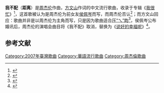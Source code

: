 {{expand|time=2015-10-27T10:04:56+00:00}}
{{Infobox song
| name     = 我不配
| cover    =
| alt      =
| type     = song
| artist   = [[周杰伦|周杰伦]]
| album    = [[我很忙|我很忙]]
| released = {{start date|2007|11|2}}
| format   =
| recorded =
| studio   =
| venue    =
| genre    = [[華語流行音樂|流行]]
| length   = {{duration|m=4|s=48}}
| label    = [[杰威尔音乐|杰威尔音乐]]
| composer = 周杰伦
| lyricist = [[方文山|方文山]]
| arranger = [[林邁可|林邁可]]
| producer =
| tracks   = {{hidden|共10首|
# 《[[牛仔很忙|牛仔很忙]]》
# 《彩虹》
# 《[[青花瓷|青花瓷]]》
# 《阳光宅男》
# 《蒲公英的约定》
# 《无双》
# 《'''我不配'''》
# 《扯》
# 《甜甜的》
# 《最长的电影》
}}
}}
'''我不配'''（'''距离'''）是[[周杰伦|周杰伦]]作曲，[[方文山|方文山]]作词的中文流行歌曲，收录于专辑《[[我很忙|我很忙]]》<ref>{{Cite web|url = http://ent.qq.com/a/20141030/052097.htm|title = 大耳机：岁月不仅是把杀猪刀，岁月也是周杰伦|accessdate = |author = |date = 2014-10-30|publisher = 腾讯娱乐|archive-date = 2015-04-14|archive-url = https://web.archive.org/web/20150414131905/http://ent.qq.com/a/20141030/052097.htm|dead-url = no}}</ref>，这首歌被认为是周杰伦为前女友[[侯佩岑|侯佩岑]]而写，而周杰伦否认<ref>{{Cite web|url =http://ent.news.cn/2011-10/31/c_122217125.htm|title =周杰伦新歌“MineMine”歌词曝光 疑为蔡依林所写|accessdate =|author =中新网|date =2011-10-31|publisher =新华网}}{{dead link|date=2018年3月 |bot=InternetArchiveBot |fix-attempted=yes }}</ref>；而方文山回应：歌曲并非是以周杰伦为主角而写，只是因为歌曲适合[[押韵|压“ㄟ”韵]]<ref>{{Cite web|url = http://www.chinanews.com/yl/2014/04-18/6080734.shtml|title = 《我不配》被疑描述周杰伦分手心情 方文山澄清|accessdate = |author = |date = 2014-04-18|publisher = 中国新闻网|archive-date = 2018-11-29|archive-url = https://web.archive.org/web/20181129001448/http://www.chinanews.com/yl/2014/04-18/6080734.shtml|dead-url = no}}</ref>，侯佩岑公布婚讯后，周杰伦的演唱会曲目将《我不配》取消，替换为《[[说好的幸福呢|说好的幸福呢]]》<ref>{{Cite web|url = http://star.pclady.com.cn/data/1506/1323121.html|title = 侯佩岑周杰伦分手原因竟是这样|accessdate = |author = |date = 2015-07-01|publisher = 太平洋女性网|archive-date = 2019-01-23|archive-url = https://web.archive.org/web/20190123204917/https://star.pclady.com.cn/data/1506/1323121.html|dead-url = no}}</ref>。

== 参考文献 ==
{{Reflist|2}}

{{周杰倫歌曲}}
[[Category:2007年臺灣歌曲|Category:2007年臺灣歌曲]]
[[Category:華語流行歌曲|Category:華語流行歌曲]]
[[Category:周杰倫歌曲|Category:周杰倫歌曲]]